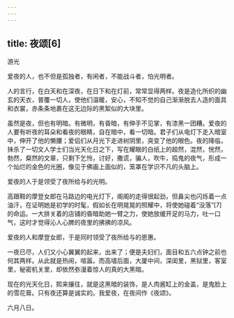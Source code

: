 ```yaml
---
---
---
```

title: 夜颂[6]
---




游光

爱夜的人，也不但是孤独者，有闲者，不能战斗者，怕光明者。

人的言行，在白天和在深夜，在日下和在灯前，常常显得两样。夜是造化所织的幽玄的天衣，普覆一切人，使他们温暖，安心，不知不觉的自己渐渐脱去人造的面具和衣裳，赤条条地裹在这无边际的黑絮似的大块里。

虽然是夜，但也有明暗。有微明，有昏暗，有伸手不见掌，有漆黑一团糟。爱夜的人要有听夜的耳朵和看夜的眼睛，自在暗中，看一切暗。君子们从电灯下走入暗室中，伸开了他的懒腰；爱侣们从月光下走进树阴里，突变了他的眼色。夜的降临，抹杀了一切文人学士们当光天化日之下，写在耀眼的白纸上的超然，混然，恍然，勃然，粲然的文章，只剩下乞怜，讨好，撒谎，骗人，吹牛，捣鬼的夜气，形成一个灿烂的金色的光圈，像见于佛画上面似的，笼罩在学识不凡的头脑上。

爱夜的人于是领受了夜所给与的光明。

高跟鞋的摩登女郎在马路边的电光灯下，阁阁的走得很起劲，但鼻尖也闪烁着一点油汗，在证明她是初学的时髦，假如长在明晃晃的照耀中，将使她碰着“没落”[7]的命运。一大排关着的店铺的昏暗助她一臂之力，使她放缓开足的马力，吐一口气，这时才觉得沁人心脾的夜里的拂拂的凉风。

爱夜的人和摩登女郎，于是同时领受了夜所给与的恩惠。

一夜已尽，人们又小心翼翼的起来，出来了；便是夫妇们，面目和五六点钟之前也何其两样。从此就是热闹，喧嚣。而高墙后面，大厦中间，深闺里，黑狱里，客室里，秘密机关里，却依然弥漫着惊人的真的大黑暗。

现在的光天化日，熙来攘往，就是这黑暗的装饰，是人肉酱缸上的金盖，是鬼脸上的雪花膏。只有夜还算是诚实的。我爱夜，在夜间作《夜颂》。

六月八日。